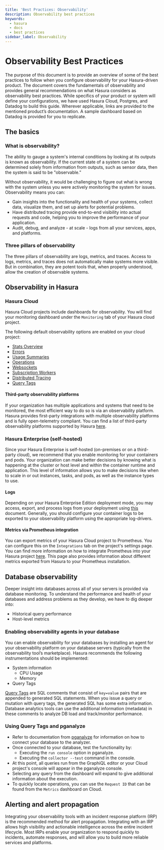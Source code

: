 ```yaml
---
title: 'Best Practices: Observability'
description: Observability best practices
keywords:
  - hasura
  - docs
  - best practices
sidebar_label: Observability
---
```


# Observability Best Practices

The purpose of this document is to provide an overview of some of the best practices to follow when you configure observability for your Hasura-driven product. The document covers the fundamentals of observability and provides general recommendations on what Hasura considers as observability best practices. While specifics of your product or system will define your configurations, we have used Hasura Cloud, Postgres, and Datadog to build this guide. Wherever applicable, links are provided to the mentioned product’s documentation. A sample dashboard based on Datadog is provided for you to replicate.

## The basics

### What is observability?

The ability to gauge a system's internal conditions by looking at its outputs is known as observability. If the current state of a system can be determined solely from information from outputs, such as sensor data, then the system is said to be "observable.”

Without observability, it would be challenging to figure out what is wrong with the system unless you were actively monitoring the system for issues. Observability means you can:

- Gain insights into the functionality and health of your systems, collect data, visualize them, and set up alerts for potential problems.
- Have distributed tracing provide end-to-end visibility into actual requests and code, helping you to improve the performance of your application.
- Audit, debug, and analyze - at scale - logs from all your services, apps, and platforms. 

### Three pillars of observability

The three pillars of observability are logs, metrics, and traces. Access to logs, metrics, and traces does not automatically make systems more visible. But in combination, they are potent tools that, when properly understood, allow the creation of observable systems.

## Observability in Hasura

### Hasura Cloud

Hasura Cloud projects include dashboards for observability. You will find your monitoring dashboard under the `Monitoring` tab of your Hasura cloud project.

The following default observability options are enabled on your cloud project:

- [Stats Overview](https://hasura.io/docs/latest/observability/overview/)
- [Errors](https://hasura.io/docs/latest/observability/errors/)
- [Usage Summaries](https://hasura.io/docs/latest/observability/usage/)
- [Operations](https://hasura.io/docs/latest/observability/operations/)
- [Websockets](https://hasura.io/docs/latest/observability/websockets/)
- [Subscription Workers](https://hasura.io/docs/latest/observability/subscription-workers/)
- [Distributed Tracing](https://hasura.io/docs/latest/observability/tracing/)
- [Query Tags](https://hasura.io/docs/latest/observability/query-tags/)

#### Third-party observability platforms

If your organization has multiple applications and systems that need to be monitored, the most efficient way to do so is via an observability platform. Hasura provides first-party integrations with multiple observability platforms and is fully open-telemetry compliant. You can find a list of third-party observability platforms supported by Hasura [here](/observability/integrations/index.mdx).

### Hasura Enterprise (self-hosted)

Since your Hasura Enterprise is self-hosted (on-premises or on a third-party cloud), we recommend that you enable monitoring for your containers and pods. Your organization can make better decisions by knowing what is happening at the cluster or host level and within the container runtime and application. This level of information allows you to make decisions like when to scale in or out instances, tasks, and pods, as well as the instance types to use.

#### Logs
Depending on your Hasura Enterprise Edition deployment mode, you may access, export, and process logs from your deployment using [this](/deployment/logging.mdx#log-types) document. Generally, you should configure your container logs to be exported to your observability platform using the appropriate log-drivers. 


#### Metrics via Prometheus integration
You can export metrics of your Hasura Cloud project to Prometheus. You can configure this on the `Integrations` tab on the project's settings page. You can find more information on how to integrate Prometheus into your Hasura project [here](/enterprise/metrics.mdx). This page also provides information about different metrics exported from Hasura to your Prometheus installation.

## Database observability

Deeper insight into databases across all of your servers is provided via database monitoring. To understand the performance and health of your databases and address problems as they develop, we have to dig deeper into: 

- Historical query performance
- Host-level metrics

### Enabling observability agents in your database

You can enable observability for your databases by installing an agent for your observability platform on your database servers (typically from the observability tool’s marketplace). Hasura recommends the following instrumentations should be implemented:

- System information
  - CPU Usage
  - Memory
- Query Tags

[Query Tags](/observability/query-tags.mdx) are SQL comments that consist of `key=value` pairs that are appended to generated SQL statements. When you issue a query or mutation with query tags, the generated SQL has some extra information. Database analytics tools can use the additional information (metadata) in these comments to analyze DB load and track/monitor performance.

### Using Query Tags and pganalyze

- Refer to documentation from [pganalyze](https://pganalyze.com/docs) for information on how to connect your database to the analyzer.
- Once connected to your database, test the functionality by:
  - Executing the `run console` option in pganalyze.
  - Executing the `collector --test` command in the console.
- At this point, all queries run from the GraphiQL editor or your Cloud project's console will appear in the pganalyze console.
- Selecting any query from the dashboard will expand to give additional information about the execution.
- To quickly locate operations, you can use the `Request ID` that can be found from the `Metrics` dashboard on Cloud.


## Alerting and alert propagation

Integrating your observability tools with an incident response platform (IRP) is the recommended method for alert propagation. Integrating with an IRP allows high visibility and actionable intelligence across the entire incident lifecycle. Most IRPs enable your organization to respond quickly to incidents, automate responses, and will allow you to build more reliable services and platforms. 

